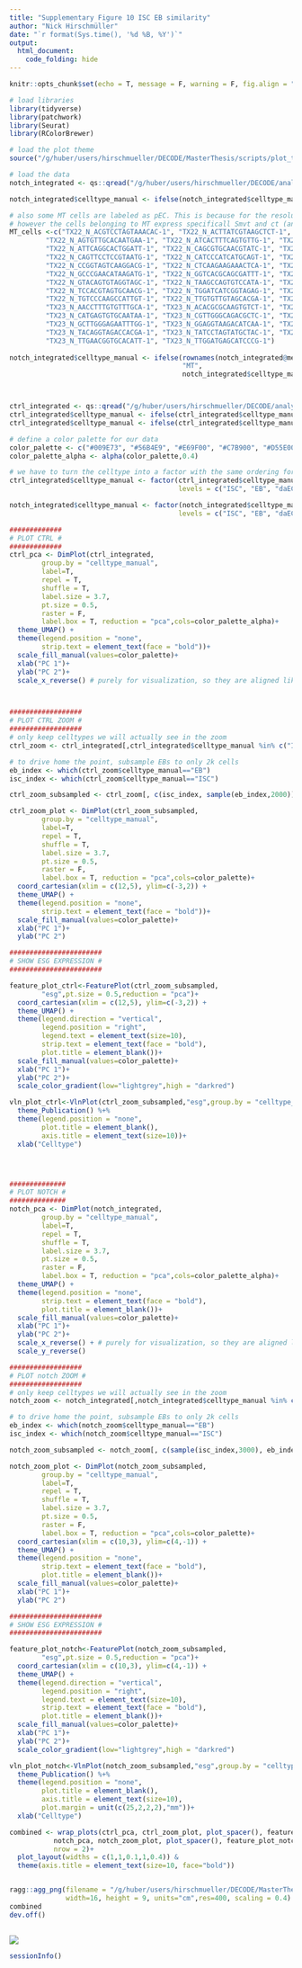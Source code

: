 ```yaml
---
title: "Supplementary Figure 10 ISC EB similarity"
author: "Nick Hirschmüller"
date: "`r format(Sys.time(), '%d %B, %Y')`"
output:
  html_document:
    code_folding: hide
---
```



```r
knitr::opts_chunk$set(echo = T, message = F, warning = F, fig.align = "center")
```


```r
# load libraries
library(tidyverse)
library(patchwork)
library(Seurat)
library(RColorBrewer)

# load the plot theme
source("/g/huber/users/hirschmueller/DECODE/MasterThesis/scripts/plot_theme.R")
```

```r
# load the data
notch_integrated <- qs::qread("/g/huber/users/hirschmueller/DECODE/analysis/notch_3prime/results/integration/seurat_integration.qs")

notch_integrated$celltype_manual <- ifelse(notch_integrated$celltype_manual == "unk2", "unk", notch_integrated$celltype_manual)

# also some MT cells are labeled as pEC. This is because for the resolution that we chose, they were aggregated as one cluster and in that cluster pEC markers dominate. 
# however the cells belonging to MT express specificall Smvt and ct (and are also predicted to be MT using the flygut atlas).
MT_cells <-c("TX22_N_ACGTCCTAGTAAACAC-1", "TX22_N_ACTTATCGTAAGCTCT-1", "TX22_N_AGGCCACAGCTGAGTG-1",
         "TX22_N_AGTGTTGCACAATGAA-1", "TX22_N_ATCACTTTCAGTGTTG-1", "TX22_N_ATCGTCCAGGGATCGT-1",
         "TX22_N_ATTCAGGCACTGGATT-1", "TX22_N_CAGCGTGCAACGTATC-1", "TX22_N_CAGTGCGCAAACGAGC-1",
         "TX22_N_CAGTTCCTCCGTAATG-1", "TX22_N_CATCCCATCATGCAGT-1", "TX22_N_CATGCCTAGCGTTCCG-1",
         "TX22_N_CCGGTAGTCAAGGACG-1", "TX22_N_CTCAAGAAGAAACTCA-1", "TX22_N_GCCATTCGTACCGGAA-1",
         "TX22_N_GCCCGAACATAAGATG-1", "TX22_N_GGTCACGCAGCGATTT-1", "TX22_N_GGTGAAGGTACTGCCG-1",
         "TX22_N_GTACAGTGTAGGTAGC-1", "TX22_N_TAAGCCAGTGTCCATA-1", "TX22_N_TACCCGTGTTGGGACA-1",
         "TX22_N_TCCACGTAGTGCAACG-1", "TX22_N_TGGATCATCGGTAGAG-1", "TX22_N_TGTCCACAGGTACCTT-1",
         "TX22_N_TGTCCCAAGCCATTGT-1", "TX22_N_TTGTGTTGTAGCACGA-1", "TX22_N_TTTCCTCAGGACAACC-1",
         "TX23_N_AACCTTTGTGTTTGCA-1", "TX23_N_ACACGCGCAAGTGTCT-1", "TX23_N_ATCGATGGTTCGCGTG-1",
         "TX23_N_CATGAGTGTGCAATAA-1", "TX23_N_CGTTGGGCAGACGCTC-1", "TX23_N_CTCCATGCACACCTGG-1",
         "TX23_N_GCTTGGGAGAATTTGG-1", "TX23_N_GGAGGTAAGACATCAA-1", "TX23_N_GTCTAGAGTTGCCATA-1",
         "TX23_N_TACAGGTAGACCACGA-1", "TX23_N_TATCCTAGTATGCTAC-1", "TX23_N_TCACTATAGTCCCAAT-1",
         "TX23_N_TTGAACGGTGCACATT-1", "TX23_N_TTGGATGAGCATCCCG-1")
  
notch_integrated$celltype_manual <- ifelse(rownames(notch_integrated@meta.data) %in% MT_cells,
                                           "MT",
                                           notch_integrated$celltype_manual)



ctrl_integrated <- qs::qread("/g/huber/users/hirschmueller/DECODE/analysis/ctrl_3prime/results/integration/seurat_integration.qs")
ctrl_integrated$celltype_manual <- ifelse(ctrl_integrated$celltype_manual == "HSP-EB", "EB", ctrl_integrated$celltype_manual)
ctrl_integrated$celltype_manual <- ifelse(ctrl_integrated$celltype_manual == "R3", "mEC", ctrl_integrated$celltype_manual)
```


```r
# define a color palette for our data
color_palette <- c("#009E73", "#56B4E9", "#E69F00", "#C7B900", "#D55E00", "#CC79A7", "#8EBD59", "#A377C8","#999999", "#EB6864", "#709DAD")
color_palette_alpha <- alpha(color_palette,0.4)

# we have to turn the celltype into a factor with the same ordering for both ctrl and notch.
ctrl_integrated$celltype_manual <- factor(ctrl_integrated$celltype_manual, 
                                          levels = c("ISC", "EB", "daEC" ,"aEC", "Copper","pEC", "EE", "unk","MT", "dEC","mEC"))

notch_integrated$celltype_manual <- factor(notch_integrated$celltype_manual, 
                                          levels = c("ISC", "EB", "daEC" ,"aEC", "Copper","pEC", "EE", "unk", "MT"))

#############
# PLOT CTRL #
#############
ctrl_pca <- DimPlot(ctrl_integrated,
        group.by = "celltype_manual",
        label=T,
        repel = T,
        shuffle = T,
        label.size = 3.7,
        pt.size = 0.5,
        raster = F,
        label.box = T, reduction = "pca",cols=color_palette_alpha)+
  theme_UMAP() +
  theme(legend.position = "none",
        strip.text = element_text(face = "bold"))+
  scale_fill_manual(values=color_palette)+
  xlab("PC 1")+
  ylab("PC 2")+
  scale_x_reverse() # purely for visualization, so they are aligned like the notch.



##################
# PLOT CTRL ZOOM #
##################
# only keep celltypes we will actually see in the zoom
ctrl_zoom <- ctrl_integrated[,ctrl_integrated$celltype_manual %in% c("ISC","EB")]

# to drive home the point, subsample EBs to only 2k cells
eb_index <- which(ctrl_zoom$celltype_manual=="EB")
isc_index <- which(ctrl_zoom$celltype_manual=="ISC")

ctrl_zoom_subsampled <- ctrl_zoom[, c(isc_index, sample(eb_index,2000))]

ctrl_zoom_plot <- DimPlot(ctrl_zoom_subsampled,
        group.by = "celltype_manual",
        label=T,
        repel = T,
        shuffle = T,
        label.size = 3.7,
        pt.size = 0.5,
        raster = F,
        label.box = T, reduction = "pca",cols=color_palette)+
  coord_cartesian(xlim = c(12,5), ylim=c(-3,2)) +
  theme_UMAP() +
  theme(legend.position = "none",
        strip.text = element_text(face = "bold"))+
  scale_fill_manual(values=color_palette)+
  xlab("PC 1")+
  ylab("PC 2")

#######################
# SHOW ESG EXPRESSION #
#######################

feature_plot_ctrl<-FeaturePlot(ctrl_zoom_subsampled,
        "esg",pt.size = 0.5,reduction = "pca")+
  coord_cartesian(xlim = c(12,5), ylim=c(-3,2)) +
  theme_UMAP() +
  theme(legend.direction = "vertical",
        legend.position = "right",
        legend.text = element_text(size=10),
        strip.text = element_text(face = "bold"),
        plot.title = element_blank())+
  scale_fill_manual(values=color_palette)+
  xlab("PC 1")+
  ylab("PC 2")+
  scale_color_gradient(low="lightgrey",high = "darkred")

vln_plot_ctrl<-VlnPlot(ctrl_zoom_subsampled,"esg",group.by = "celltype_manual",cols = color_palette,pt.size = 0)+
  theme_Publication() %+%
  theme(legend.position = "none",
        plot.title = element_blank(),
        axis.title = element_text(size=10))+
  xlab("Celltype")




##############
# PLOT NOTCH #
##############
notch_pca <- DimPlot(notch_integrated,
        group.by = "celltype_manual",
        label=T,
        repel = T,
        shuffle = T,
        label.size = 3.7,
        pt.size = 0.5,
        raster = F,
        label.box = T, reduction = "pca",cols=color_palette_alpha)+
  theme_UMAP() +
  theme(legend.position = "none",
        strip.text = element_text(face = "bold"),
        plot.title = element_blank())+
  scale_fill_manual(values=color_palette)+
  xlab("PC 1")+
  ylab("PC 2")+
  scale_x_reverse() + # purely for visualization, so they are aligned like the notch
  scale_y_reverse()

##################
# PLOT notch ZOOM #
##################
# only keep celltypes we will actually see in the zoom
notch_zoom <- notch_integrated[,notch_integrated$celltype_manual %in% c("ISC","EB")]

# to drive home the point, subsample EBs to only 2k cells
eb_index <- which(notch_zoom$celltype_manual=="EB")
isc_index <- which(notch_zoom$celltype_manual=="ISC")

notch_zoom_subsampled <- notch_zoom[, c(sample(isc_index,3000), eb_index)]

notch_zoom_plot <- DimPlot(notch_zoom_subsampled,
        group.by = "celltype_manual",
        label=T,
        repel = T,
        shuffle = T,
        label.size = 3.7,
        pt.size = 0.5,
        raster = F,
        label.box = T, reduction = "pca",cols=color_palette)+
  coord_cartesian(xlim = c(10,3), ylim=c(4,-1)) +
  theme_UMAP() +
  theme(legend.position = "none",
        strip.text = element_text(face = "bold"),
        plot.title = element_blank())+
  scale_fill_manual(values=color_palette)+
  xlab("PC 1")+
  ylab("PC 2")

#######################
# SHOW ESG EXPRESSION #
#######################

feature_plot_notch<-FeaturePlot(notch_zoom_subsampled,
        "esg",pt.size = 0.5,reduction = "pca")+
  coord_cartesian(xlim = c(10,3), ylim=c(4,-1)) +
  theme_UMAP() +
  theme(legend.direction = "vertical",
        legend.position = "right",
        legend.text = element_text(size=10),
        strip.text = element_text(face = "bold"),
        plot.title = element_blank())+
  scale_fill_manual(values=color_palette)+
  xlab("PC 1")+
  ylab("PC 2")+
  scale_color_gradient(low="lightgrey",high = "darkred")

vln_plot_notch<-VlnPlot(notch_zoom_subsampled,"esg",group.by = "celltype_manual",cols = color_palette,pt.size = 0)+
  theme_Publication() %+%
  theme(legend.position = "none",
        plot.title = element_blank(),
        axis.title = element_text(size=10),
        plot.margin = unit(c(25,2,2,2),"mm"))+
  xlab("Celltype")
```


```r
combined <- wrap_plots(ctrl_pca, ctrl_zoom_plot, plot_spacer(), feature_plot_ctrl, vln_plot_ctrl, 
           notch_pca, notch_zoom_plot, plot_spacer(), feature_plot_notch, vln_plot_notch,
           nrow = 2)+
  plot_layout(widths = c(1,1,0.1,1,0.4)) &
  theme(axis.title = element_text(size=10, face="bold"))


ragg::agg_png(filename = "/g/huber/users/hirschmueller/DECODE/MasterThesis/plots/Sup_fig10_ISC_EB_similarity.png",
              width=16, height = 9, units="cm",res=400, scaling = 0.4)
combined
dev.off()



```

![](/g/huber/users/hirschmueller/DECODE/MasterThesis/plots/Sup_fig10_ISC_EB_similarity.png)

```r
sessionInfo()
```














